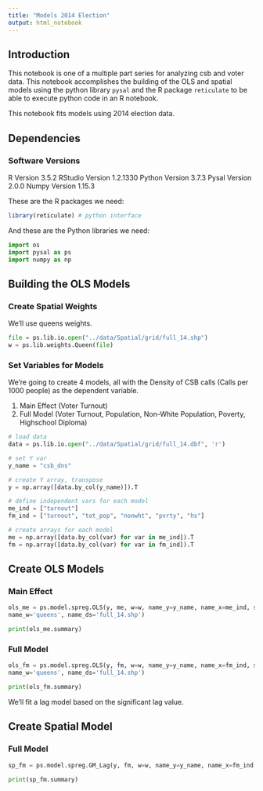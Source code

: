 ```yaml
---
title: "Models 2014 Election"
output: html_notebook
---
```


## Introduction
This notebook is one of a multiple part series for analyzing csb and voter data. This notebook accomplishes the building of the OLS and spatial models using the python library `pysal` and the R package `reticulate` to be able to execute python code in an R notebook.

This notebook fits models using 2014 election data.

## Dependencies

### Software Versions
R Version 3.5.2
RStudio Version 1.2.1330
Python Version 3.7.3
Pysal Version 2.0.0
Numpy Version 1.15.3

These are the R packages we need:
```r
library(reticulate) # python interface
```

And these are the Python libraries we need:

```python
import os
import pysal as ps
import numpy as np
```

## Building the OLS Models
### Create Spatial Weights
We'll use queens weights.
```python
file = ps.lib.io.open("../data/Spatial/grid/full_14.shp")
w = ps.lib.weights.Queen(file)
```

### Set Variables for Models
We're going to create 4 models, all with the Density of CSB calls (Calls per 1000 people) as the dependent variable.

1. Main Effect (Voter Turnout)
2. Full Model (Voter Turnout, Population, Non-White Population, Poverty, Highschool Diploma)

```python
# load data
data = ps.lib.io.open("../data/Spatial/grid/full_14.dbf", 'r')

# set Y var
y_name = "csb_dns"

# create Y array, transpose
y = np.array([data.by_col(y_name)]).T 

# define independent vars for each model
me_ind = ["turnout"]
fm_ind = ["turnout", "tot_pop", "nonwht", "pvrty", "hs"]

# create arrays for each model
me = np.array([data.by_col(var) for var in me_ind]).T
fm = np.array([data.by_col(var) for var in fm_ind]).T

```

## Create OLS Models
### Main Effect
```python
ols_me = ps.model.spreg.OLS(y, me, w=w, name_y=y_name, name_x=me_ind, spat_diag=True, moran=True,
name_w='queens', name_ds='full_14.shp')

print(ols_me.summary)
```

### Full Model
```python
ols_fm = ps.model.spreg.OLS(y, fm, w=w, name_y=y_name, name_x=fm_ind, spat_diag=True, moran=True,
name_w='queens', name_ds='full_14.shp')

print(ols_fm.summary)
```

We'll fit  a lag model based on the significant lag value.

## Create Spatial Model
### Full Model
```python
sp_fm = ps.model.spreg.GM_Lag(y, fm, w=w, name_y=y_name, name_x=fm_ind, name_w='queens', name_ds='full_14.shp')

print(sp_fm.summary)
```